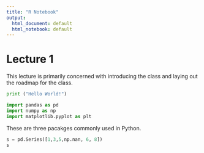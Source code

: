 ```yaml
---
title: "R Notebook"
output:
  html_document: default
  html_notebook: default
---
```


# Lecture 1
This lecture is primarily concerned with introducing the class and laying out the roadmap for the class. 

```python
print ("Hello World!")
```

```python
import pandas as pd
import numpy as np
import matplotlib.pyplot as plt
```

These are three pacakges commonly used in Python. 

```python
s = pd.Series([1,3,5,np.nan, 6, 8])
s
```
